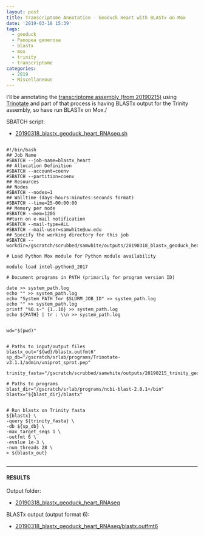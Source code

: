 ```yaml
---
layout: post
title: Transcriptome Annotation - Geoduck Heart with BLASTx on Mox
date: '2019-03-18 15:39'
tags:
  - geoduck
  - Panopea generosa
  - blastx
  - mox
  - trinity
  - transcriptome
categories:
  - 2019
  - Miscellaneous
---
```

I'll be annotating the [transcriptome assembly (from 20190215)](https://robertslab.github.io/sams-notebook/posts/2019/2019-02-15-Transcriptome-Assembly-Geoduck-Tissue-Specific-Assembly-Heart/) using [Trinotate](https://github.com/Trinotate/Trinotate.github.io/wiki) and part of that process is having BLASTx output for the Trinity assembly, so have run BLASTx on Mox./

SBATCH script:

- [20190318_blastx_geoduck_heart_RNAseq.sh](https://raw.githubusercontent.com/RobertsLab/sams-notebook/master/sbatch_scripts/20190318_blastx_geoduck_heart_RNAseq.sh)

<pre><code>
#!/bin/bash
## Job Name
#SBATCH --job-name=blastx_heart
## Allocation Definition
#SBATCH --account=coenv
#SBATCH --partition=coenv
## Resources
## Nodes
#SBATCH --nodes=1
## Walltime (days-hours:minutes:seconds format)
#SBATCH --time=25-00:00:00
## Memory per node
#SBATCH --mem=120G
##turn on e-mail notification
#SBATCH --mail-type=ALL
#SBATCH --mail-user=samwhite@uw.edu
## Specify the working directory for this job
#SBATCH --workdir=/gscratch/scrubbed/samwhite/outputs/20190318_blastx_geoduck_heart_RNAseq

# Load Python Mox module for Python module availability

module load intel-python3_2017

# Document programs in PATH (primarily for program version ID)

date >> system_path.log
echo "" >> system_path.log
echo "System PATH for $SLURM_JOB_ID" >> system_path.log
echo "" >> system_path.log
printf "%0.s-" {1..10} >> system_path.log
echo ${PATH} | tr : \\n >> system_path.log


wd="$(pwd)"


# Paths to input/output files
blastx_out="${wd}/blastx.outfmt6"
sp_db="/gscratch/srlab/programs/Trinotate-v3.1.1/admin/uniprot_sprot.pep"

trinity_fasta="/gscratch/scrubbed/samwhite/outputs/20190215_trinity_geoduck_heart_RNAseq/trinity_out_dir/Trinity.fasta"

# Paths to programs
blast_dir="/gscratch/srlab/programs/ncbi-blast-2.8.1+/bin"
blastx="${blast_dir}/blastx"


# Run blastx on Trinity fasta
${blastx} \
-query ${trinity_fasta} \
-db ${sp_db} \
-max_target_seqs 1 \
-outfmt 6 \
-evalue 1e-3 \
-num_threads 28 \
> ${blastx_out}

</code></pre>

---

#### RESULTS

Output folder:

- [20190318_blastx_geoduck_heart_RNAseq](http://gannet.fish.washington.edu/Atumefaciens/20190318_blastx_geoduck_heart_RNAseq)

BLASTx output (output format 6):

- [20190318_blastx_geoduck_heart_RNAseq/blastx.outfmt6](http://gannet.fish.washington.edu/Atumefaciens/20190318_blastx_geoduck_heart_RNAseq/blastx.outfmt6)
